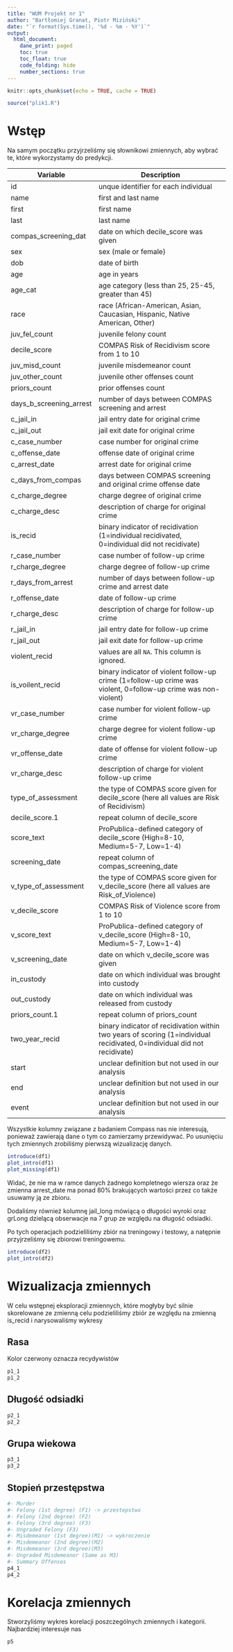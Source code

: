 ---
title: "WUM Projekt nr 1"
author: "Bartłomiej Granat, Piotr Miziński"
date: "`r format(Sys.time(), '%d - %m - %Y')`"
output:
  html_document:
    dane_print: paged
    toc: true
    toc_float: true
    code_folding: hide
    number_sections: true
---

```{r setup, include=FALSE}
knitr::opts_chunk$set(echo = TRUE, cache = TRUE)

source("plik1.R")
```

# Wstęp

Na samym początku przyjrzeliśmy się słownikowi zmiennych, aby wybrać te, które wykorzystamy do predykcji.

| Variable| Description|
|--------------------------|----------------------------------------------------------------------------------------------------------------|
| id                      | unque identifier for each individual|
| name                    | first and last name|
| first                   | first name|
| last                    | last name|
| compas_screening_dat    | date on which decile_score was given|
| sex                     | sex (male or female)|
| dob                     | date of birth|
| age                     | age in years|
| age_cat                 | age category (less than 25, 25-45, greater than 45)|
| race                    | race (African-American, Asian, Caucasian, Hispanic, Native American, Other)|
| juv_fel_count           | juvenile felony count|
| decile_score            | COMPAS Risk of Recidivism score from 1 to 10|
| juv_misd_count          | juvenile misdemeanor count|
| juv_other_count         | juvenile other offenses count|
| priors_count            | prior offenses count|
| days_b_screening_arrest | number of days between COMPAS screening and arrest|
| c_jail_in               | jail entry date for original crime|
| c_jail_out              | jail exit date for original crime|
| c_case_number           | case number for original crime|
| c_offense_date          | offense date of original crime|
| c_arrest_date           | arrest date for original crime|
| c_days_from_compas      | days between COMPAS screening and original crime offense date|
| c_charge_degree         | charge degree of original crime|
| c_charge_desc           | description of charge for original crime|
| is_recid                | binary indicator of recidivation (1=individual recidivated, 0=individual did not recidivate)|
| r_case_number           | case number of follow-up crime|
| r_charge_degree         | charge degree of follow-up crime|
| r_days_from_arrest      | number of days between follow-up crime and arrest date|
| r_offense_date          | date of follow-up crime|
| r_charge_desc           | description of charge for follow-up crime|
| r_jail_in               | jail entry date for follow-up crime|
| r_jail_out              | jail exit date for follow-up crime|
| violent_recid           | values are all `NA`. This column is ignored.|
| is_voilent_recid        | binary indicator of violent follow-up crime (1=follow-up crime was violent, 0=follow-up crime was non-violent) |
| vr_case_number          | case number for violent follow-up crime|
| vr_charge_degree        | charge degree for violent follow-up crime|
| vr_offense_date         | date of offense for violent follow-up crime|
| vr_charge_desc          | description of charge for violent follow-up crime|
| type_of_assessment      | the type of COMPAS score given for decile_score (here all values are Risk of Recidivism)|
| decile_score.1          | repeat column of decile_score|
| score_text              | ProPublica-defined category of decile_score (High=8-10, Medium=5-7, Low=1-4)|
| screening_date          | repeat column of compas_screening_date|
| v_type_of_assessment    | the type of COMPAS score given for v_decile_score (here all values are Risk_of_Violence)|
| v_decile_score          | COMPAS Risk of Violence score from 1 to 10|
| v_score_text            | ProPublica-defined category of v_decile_score (High=8-10, Medium=5-7, Low=1-4)|
| v_screening_date        | date on which v_decile_score was given|
| in_custody              | date on which individual was brought into custody|
| out_custody             | date on which individual was released from custody|
| priors_count.1          | repeat column of priors_count|
| two_year_recid          | binary indicator of recidivation within two years of scoring (1=individual recidivated, 0=individual did not recidivate)|
| start                   | unclear definition but not used in our analysis|
| end                     | unclear definition but not used in our analysis|
| event                   | unclear definition but not used in our analysis|


Wszystkie kolumny związane z badaniem Compass nas nie interesują, ponieważ zawierają dane o tym co zamierzamy przewidywać. Po usunięciu tych zmiennych zrobiliśmy pierwszą wizualizację danych.


```{r}
introduce(df1)
plot_intro(df1)
plot_missing(df1)
```

Widać, że nie ma w ramce danych żadnego kompletnego wiersza oraz że zmienna arrest_date ma ponad 80% brakujących wartości przez co także usuwamy ją ze zbioru. 

Dodaliśmy również kolumnę jail_long mówiącą o długości wyroki oraz grLong dzielącą obserwacje na 7 grup ze względu na długość odsiadki. 

Po tych operacjach podzieliliśmy zbiór na treningowy i testowy, a natępnie przyjrzeliśmy się zbiorowi treningowemu.

```{r}
introduce(df2)
plot_intro(df2)
```

# Wizualizacja zmiennych

W celu wstępnej eksploracji zmiennych, które mogłyby być silnie skorelowane ze zmienną celu podzieliliśmy zbiór ze względu na zmienną is_recid i narysowaliśmy wykresy

## Rasa

Kolor czerwony oznacza recydywistów

```{r}
p1_1
p1_2
```

## Długość odsiadki

```{r}
p2_1
p2_2
```

## Grupa wiekowa

```{r}
p3_1
p3_2
```

## Stopień przestępstwa

```{r echo = TRUE}
#- Murder
#- Felony (1st degree) (F1) -> przestepstwo
#- Felony (2nd degree) (F2)
#- Felony (3rd degree) (F3)
#- Ungraded Felony (F3)
#- Misdemeanor (1st degree)(M1) -> wykroczenie
#- Misdemeanor (2nd degree)(M2)
#- Misdemeanor (3rd degree)(M3)
#- Ungraded Misdemeanor (Same as M3)
#- Summary Offenses
p4_1
p4_2
```

# Korelacja zmiennych

Stworzyliśmy wykres korelacji poszczególnych zmiennych i kategorii. Najbardziej interesuje nas 

```{r fig1, fig.height = 7}
p5
```